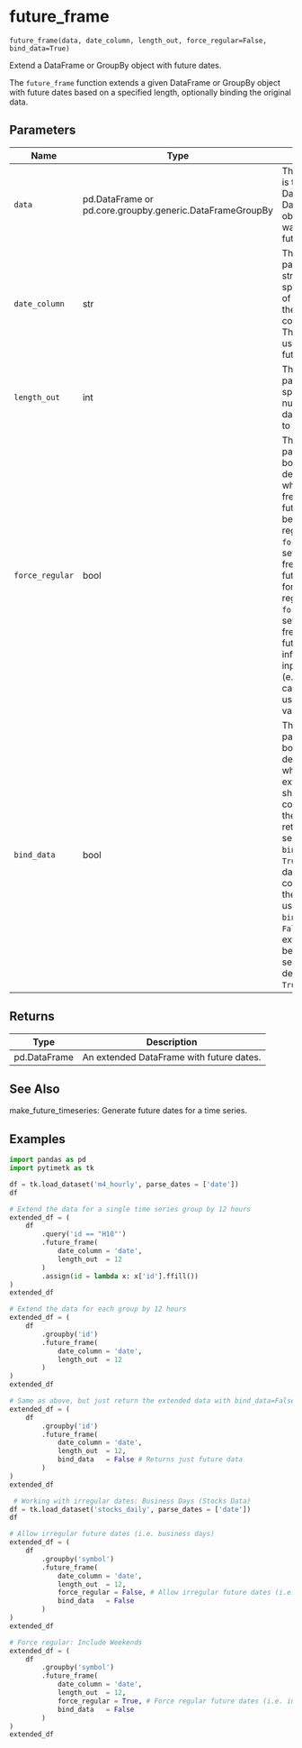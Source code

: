 # future_frame { #pytimetk.future_frame }

`future_frame(data, date_column, length_out, force_regular=False, bind_data=True)`

Extend a DataFrame or GroupBy object with future dates.

The `future_frame` function extends a given DataFrame or GroupBy object with future dates based on a specified length, optionally binding the original data.

## Parameters

| Name            | Type                                                     | Description                                                                                                                                                                                                                                                                                                                                                                                                                        | Default    |
|-----------------|----------------------------------------------------------|------------------------------------------------------------------------------------------------------------------------------------------------------------------------------------------------------------------------------------------------------------------------------------------------------------------------------------------------------------------------------------------------------------------------------------|------------|
| `data`          | pd.DataFrame or pd.core.groupby.generic.DataFrameGroupBy | The `data` parameter is the input DataFrame or DataFrameGroupBy object that you want to extend with future dates.                                                                                                                                                                                                                                                                                                                  | _required_ |
| `date_column`   | str                                                      | The `date_column` parameter is a string that specifies the name of the column in the DataFrame that contains the dates. This column will be used to generate future dates.                                                                                                                                                                                                                                                         | _required_ |
| `length_out`    | int                                                      | The `length_out` parameter specifies the number of future dates to be added to the DataFrame.                                                                                                                                                                                                                                                                                                                                      | _required_ |
| `force_regular` | bool                                                     | The `force_regular` parameter is a boolean flag that determines whether the frequency of the future dates should be forced to be regular. If `force_regular` is set to `True`, the frequency of the future dates will be forced to be regular. If `force_regular` is set to `False`, the frequency of the future dates will be inferred from the input data (e.g. business calendars might be used). The default value is `False`. | `False`    |
| `bind_data`     | bool                                                     | The `bind_data` parameter is a boolean flag that determines whether the extended data should be concatenated with the original data or returned separately. If `bind_data` is set to `True`, the extended data will be concatenated with the original data using `pd.concat`. If `bind_data` is set to `False`, the extended data will be returned separately. The default value is `True`.                                        | `True`     |

## Returns

| Type         | Description                              |
|--------------|------------------------------------------|
| pd.DataFrame | An extended DataFrame with future dates. |

## See Also

make_future_timeseries: Generate future dates for a time series.

## Examples

```python
import pandas as pd
import pytimetk as tk

df = tk.load_dataset('m4_hourly', parse_dates = ['date'])
df
```

```python
# Extend the data for a single time series group by 12 hours
extended_df = (
    df
        .query('id == "H10"')
        .future_frame(
            date_column = 'date', 
            length_out  = 12
        )
        .assign(id = lambda x: x['id'].ffill())
)
extended_df
```

```python
# Extend the data for each group by 12 hours
extended_df = (
    df
        .groupby('id')
        .future_frame(
            date_column = 'date', 
            length_out  = 12
        )
)    
extended_df
```

```python
# Same as above, but just return the extended data with bind_data=False
extended_df = (
    df
        .groupby('id')
        .future_frame(
            date_column = 'date', 
            length_out  = 12,
            bind_data   = False # Returns just future data
        )
)    
extended_df
```

```python
 # Working with irregular dates: Business Days (Stocks Data)
df = tk.load_dataset('stocks_daily', parse_dates = ['date'])
df
```

```python
# Allow irregular future dates (i.e. business days)
extended_df = (
    df
        .groupby('symbol')
        .future_frame(
            date_column = 'date', 
            length_out  = 12,
            force_regular = False, # Allow irregular future dates (i.e. business days)),
            bind_data   = False
        )
)    
extended_df
```

```python
# Force regular: Include Weekends
extended_df = (
    df
        .groupby('symbol')
        .future_frame(
            date_column = 'date', 
            length_out  = 12,
            force_regular = True, # Force regular future dates (i.e. include weekends)),
            bind_data   = False
        )
)    
extended_df
```